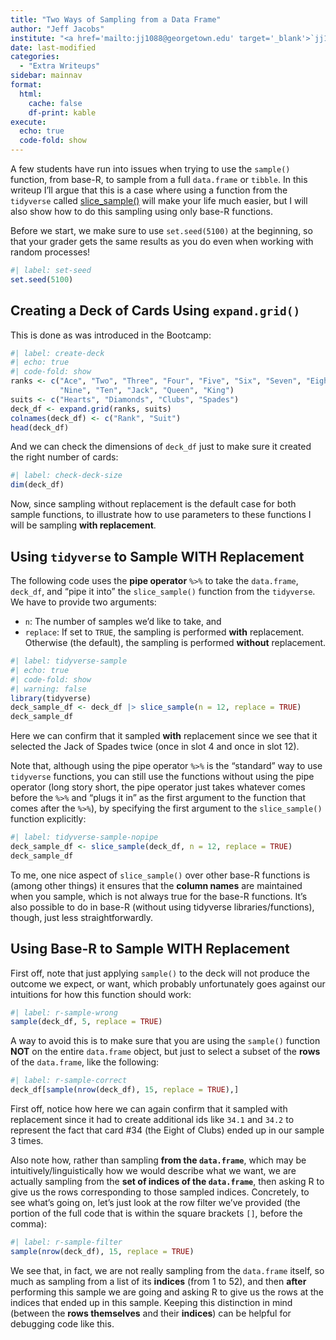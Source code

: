 ```yaml
---
title: "Two Ways of Sampling from a Data Frame"
author: "Jeff Jacobs"
institute: "<a href='mailto:jj1088@georgetown.edu' target='_blank'>`jj1088@georgetown.edu`</a>"
date: last-modified
categories:
  - "Extra Writeups"
sidebar: mainnav
format:
  html:
    cache: false
    df-print: kable
execute: 
  echo: true
  code-fold: show
---
```


A few students have run into issues when trying to use the `sample()` function, from base-R, to sample from a full `data.frame` or `tibble`. In this writeup I'll argue that this is a case where using a function from the `tidyverse` called [slice_sample()](https://dplyr.tidyverse.org/reference/slice.html){target="_blank"} will make your life much easier, but I will also show how to do this sampling using only base-R functions.

Before we start, we make sure to use `set.seed(5100)` at the beginning, so that your grader gets the same results as you do even when working with random processes!

```r
#| label: set-seed
set.seed(5100)
```

## Creating a Deck of Cards Using `expand.grid()`

This is done as was introduced in the Bootcamp:

```r
#| label: create-deck
#| echo: true
#| code-fold: show
ranks <- c("Ace", "Two", "Three", "Four", "Five", "Six", "Seven", "Eight",
           "Nine", "Ten", "Jack", "Queen", "King")
suits <- c("Hearts", "Diamonds", "Clubs", "Spades")
deck_df <- expand.grid(ranks, suits)
colnames(deck_df) <- c("Rank", "Suit")
head(deck_df)
```

And we can check the dimensions of `deck_df` just to make sure it created the right number of cards:

```r
#| label: check-deck-size
dim(deck_df)
```

Now, since sampling without replacement is the default case for both sample functions, to illustrate how to use parameters to these functions I will be sampling **with replacement**.

## Using `tidyverse` to Sample WITH Replacement

The following code uses the **pipe operator** `%>%` to take the `data.frame`, `deck_df`, and "pipe it into" the `slice_sample()` function from the `tidyverse`. We have to provide two arguments:

* `n`: The number of samples we'd like to take, and
* `replace`: If set to `TRUE`, the sampling is performed **with** replacement. Otherwise (the default), the sampling is performed **without** replacement.

```r
#| label: tidyverse-sample
#| echo: true
#| code-fold: show
#| warning: false
library(tidyverse)
deck_sample_df <- deck_df |> slice_sample(n = 12, replace = TRUE)
deck_sample_df
```

Here we can confirm that it sampled **with** replacement since we see that it selected the Jack of Spades twice (once in slot 4 and once in slot 12).

Note that, although using the pipe operator `%>%` is the "standard" way to use `tidyverse` functions, you can still use the functions without using the pipe operator (long story short, the pipe operator just takes whatever comes before the `%>%` and "plugs it in" as the first argument to the function that comes after the `%>%`), by specifying the first argument to the `slice_sample()` function explicitly:

```r
#| label: tidyverse-sample-nopipe
deck_sample_df <- slice_sample(deck_df, n = 12, replace = TRUE)
deck_sample_df
```

To me, one nice aspect of `slice_sample()` over other base-R functions is (among other things) it ensures that the **column names** are maintained when you sample, which is not always true for the base-R functions. It's also possible to do in base-R (without using tidyverse libraries/functions), though, just less straightforwardly.

## Using Base-R to Sample WITH Replacement

First off, note that just applying `sample()` to the deck will not produce the outcome we expect, or want, which probably unfortunately goes against our intuitions for how this function should work:

```r
#| label: r-sample-wrong
sample(deck_df, 5, replace = TRUE)
```

A way to avoid this is to make sure that you are using the `sample()` function **NOT** on the entire `data.frame` object, but just to select a subset of the **rows** of the `data.frame`, like the following:

```r
#| label: r-sample-correct
deck_df[sample(nrow(deck_df), 15, replace = TRUE),]
```

First off, notice how here we can again confirm that it sampled with replacement since it had to create additional ids like `34.1` and `34.2` to represent the fact that card #34 (the Eight of Clubs) ended up in our sample 3 times.

Also note how, rather than sampling **from the `data.frame`**, which may be intuitively/linguistically how we would describe what we want, we are actually sampling from the **set of indices of the `data.frame`**, then asking R to give us the rows corresponding to those sampled indices. Concretely, to see what's going on, let's just look at the row filter we've provided (the portion of the full code that is within the square brackets `[]`, before the comma):

```r
#| label: r-sample-filter
sample(nrow(deck_df), 15, replace = TRUE)
```

We see that, in fact, we are not really sampling from the `data.frame` itself, so much as sampling from a list of its **indices** (from 1 to 52), and then **after** performing this sample we are going and asking R to give us the rows at the indices that ended up in this sample. Keeping this distinction in mind (between the **rows themselves** and their **indices**) can be helpful for debugging code like this.
